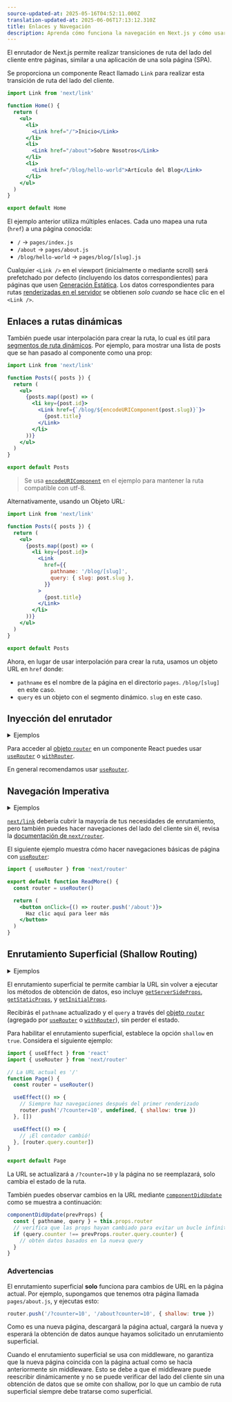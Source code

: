 ```yaml
---
source-updated-at: 2025-05-16T04:52:11.000Z
translation-updated-at: 2025-06-06T17:13:12.310Z
title: Enlaces y Navegación
description: Aprenda cómo funciona la navegación en Next.js y cómo usar el componente Link y el hook `useRouter`.
---
```


El enrutador de Next.js permite realizar transiciones de ruta del lado del cliente entre páginas, similar a una aplicación de una sola página (SPA).

Se proporciona un componente React llamado `Link` para realizar esta transición de ruta del lado del cliente.

```jsx
import Link from 'next/link'

function Home() {
  return (
    <ul>
      <li>
        <Link href="/">Inicio</Link>
      </li>
      <li>
        <Link href="/about">Sobre Nosotros</Link>
      </li>
      <li>
        <Link href="/blog/hello-world">Artículo del Blog</Link>
      </li>
    </ul>
  )
}

export default Home
```

El ejemplo anterior utiliza múltiples enlaces. Cada uno mapea una ruta (`href`) a una página conocida:

- `/` → `pages/index.js`
- `/about` → `pages/about.js`
- `/blog/hello-world` → `pages/blog/[slug].js`

Cualquier `<Link />` en el viewport (inicialmente o mediante scroll) será prefetchado por defecto (incluyendo los datos correspondientes) para páginas que usen [Generación Estática](/docs/pages/building-your-application/data-fetching/get-static-props). Los datos correspondientes para rutas [renderizadas en el servidor](/docs/pages/building-your-application/data-fetching/get-server-side-props) se obtienen _solo cuando_ se hace clic en el `<Link />`.

## Enlaces a rutas dinámicas

También puede usar interpolación para crear la ruta, lo cual es útil para [segmentos de ruta dinámicos](/docs/pages/building-your-application/routing/dynamic-routes). Por ejemplo, para mostrar una lista de posts que se han pasado al componente como una prop:

```jsx
import Link from 'next/link'

function Posts({ posts }) {
  return (
    <ul>
      {posts.map((post) => (
        <li key={post.id}>
          <Link href={`/blog/${encodeURIComponent(post.slug)}`}>
            {post.title}
          </Link>
        </li>
      ))}
    </ul>
  )
}

export default Posts
```

> Se usa [`encodeURIComponent`](https://developer.mozilla.org/docs/Web/JavaScript/Reference/Global_Objects/encodeURIComponent) en el ejemplo para mantener la ruta compatible con utf-8.

Alternativamente, usando un Objeto URL:

```jsx
import Link from 'next/link'

function Posts({ posts }) {
  return (
    <ul>
      {posts.map((post) => (
        <li key={post.id}>
          <Link
            href={{
              pathname: '/blog/[slug]',
              query: { slug: post.slug },
            }}
          >
            {post.title}
          </Link>
        </li>
      ))}
    </ul>
  )
}

export default Posts
```

Ahora, en lugar de usar interpolación para crear la ruta, usamos un objeto URL en `href` donde:

- `pathname` es el nombre de la página en el directorio `pages`. `/blog/[slug]` en este caso.
- `query` es un objeto con el segmento dinámico. `slug` en este caso.

## Inyección del enrutador

<details>
  <summary>Ejemplos</summary>

- [Enrutamiento Dinámico](https://github.com/vercel/next.js/tree/canary/examples/dynamic-routing)

</details>

Para acceder al [objeto `router`](/docs/pages/api-reference/functions/use-router#router-object) en un componente React puedes usar [`useRouter`](/docs/pages/api-reference/functions/use-router) o [`withRouter`](/docs/pages/api-reference/functions/use-router#withrouter).

En general recomendamos usar [`useRouter`](/docs/pages/api-reference/functions/use-router).

## Navegación Imperativa

<details>
  <summary>Ejemplos</summary>

- [Usando el Enrutador](https://github.com/vercel/next.js/tree/canary/examples/using-router)

</details>

[`next/link`](/docs/pages/api-reference/components/link) debería cubrir la mayoría de tus necesidades de enrutamiento, pero también puedes hacer navegaciones del lado del cliente sin él, revisa la [documentación de `next/router`](/docs/pages/api-reference/functions/use-router).

El siguiente ejemplo muestra cómo hacer navegaciones básicas de página con [`useRouter`](/docs/pages/api-reference/functions/use-router):

```jsx
import { useRouter } from 'next/router'

export default function ReadMore() {
  const router = useRouter()

  return (
    <button onClick={() => router.push('/about')}>
      Haz clic aquí para leer más
    </button>
  )
}
```

## Enrutamiento Superficial (Shallow Routing)

<details>
  <summary>Ejemplos</summary>

- [Enrutamiento Superficial](https://github.com/vercel/next.js/tree/canary/examples/with-shallow-routing)

</details>

El enrutamiento superficial te permite cambiar la URL sin volver a ejecutar los métodos de obtención de datos, eso incluye [`getServerSideProps`](/docs/pages/building-your-application/data-fetching/get-server-side-props), [`getStaticProps`](/docs/pages/building-your-application/data-fetching/get-static-props), y [`getInitialProps`](/docs/pages/api-reference/functions/get-initial-props).

Recibirás el `pathname` actualizado y el `query` a través del [objeto `router`](/docs/pages/api-reference/functions/use-router#router-object) (agregado por [`useRouter`](/docs/pages/api-reference/functions/use-router) o [`withRouter`](/docs/pages/api-reference/functions/use-router#withrouter)), sin perder el estado.

Para habilitar el enrutamiento superficial, establece la opción `shallow` en `true`. Considera el siguiente ejemplo:

```jsx
import { useEffect } from 'react'
import { useRouter } from 'next/router'

// La URL actual es '/'
function Page() {
  const router = useRouter()

  useEffect(() => {
    // Siempre haz navegaciones después del primer renderizado
    router.push('/?counter=10', undefined, { shallow: true })
  }, [])

  useEffect(() => {
    // ¡El contador cambió!
  }, [router.query.counter])
}

export default Page
```

La URL se actualizará a `/?counter=10` y la página no se reemplazará, solo cambia el estado de la ruta.

También puedes observar cambios en la URL mediante [`componentDidUpdate`](https://react.dev/reference/react/Component#componentdidupdate) como se muestra a continuación:

```jsx
componentDidUpdate(prevProps) {
  const { pathname, query } = this.props.router
  // verifica que las props hayan cambiado para evitar un bucle infinito
  if (query.counter !== prevProps.router.query.counter) {
    // obtén datos basados en la nueva query
  }
}
```

### Advertencias

El enrutamiento superficial **solo** funciona para cambios de URL en la página actual. Por ejemplo, supongamos que tenemos otra página llamada `pages/about.js`, y ejecutas esto:

```js
router.push('/?counter=10', '/about?counter=10', { shallow: true })
```

Como es una nueva página, descargará la página actual, cargará la nueva y esperará la obtención de datos aunque hayamos solicitado un enrutamiento superficial.

Cuando el enrutamiento superficial se usa con middleware, no garantiza que la nueva página coincida con la página actual como se hacía anteriormente sin middleware. Esto se debe a que el middleware puede reescribir dinámicamente y no se puede verificar del lado del cliente sin una obtención de datos que se omite con shallow, por lo que un cambio de ruta superficial siempre debe tratarse como superficial.